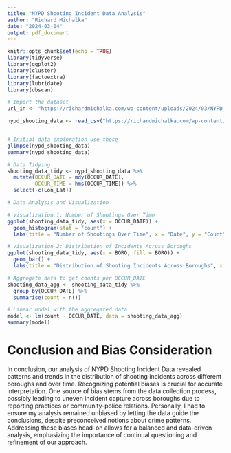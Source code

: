 ```yaml
---
title: "NYPD Shooting Incident Data Analysis"
author: "Richard Michalka"
date: "2024-03-04"
output: pdf_document
---
```


```r
knitr::opts_chunk$set(echo = TRUE)
library(tidyverse)
library(ggplot2)
library(cluster)
library(factoextra)
library(lubridate)
library(dbscan)
```

```r
# Import the dataset
url_in <- "https://richardmichalka.com/wp-content/uploads/2024/03/NYPD_Shooting_Incident_Data__Historic_.csv"

nypd_shooting_data <- read_csv("https://richardmichalka.com/wp-content/uploads/2024/03/NYPD_Shooting_Incident_Data__Historic_.csv")


# Initial data exploration use these
glimpse(nypd_shooting_data)
summary(nypd_shooting_data)

# Data Tidying
shooting_data_tidy <- nypd_shooting_data %>%
  mutate(OCCUR_DATE = mdy(OCCUR_DATE),
         OCCUR_TIME = hms(OCCUR_TIME)) %>%
  select(-c(Lon_Lat))

# Data Analysis and Visualization
```

```r
# Visualization 1: Number of Shootings Over Time
ggplot(shooting_data_tidy, aes(x = OCCUR_DATE)) +
  geom_histogram(stat = "count") +
  labs(title = "Number of Shootings Over Time", x = "Date", y = "Count")
```

```r
# Visualization 2: Distribution of Incidents Across Boroughs
ggplot(shooting_data_tidy, aes(x = BORO, fill = BORO)) +
  geom_bar() +
  labs(title = "Distribution of Shooting Incidents Across Boroughs", x = "Borough", y = "Count")
```

```r
# Aggregate data to get counts per OCCUR_DATE
shooting_data_agg <- shooting_data_tidy %>%
  group_by(OCCUR_DATE) %>%
  summarise(count = n())

# Linear model with the aggregated data
model <- lm(count ~ OCCUR_DATE, data = shooting_data_agg)
summary(model)
```

# Conclusion and Bias Consideration

In conclusion, our analysis of NYPD Shooting Incident Data revealed patterns and trends in the distribution of shooting incidents across different boroughs and over time. Recognizing potential biases is crucial for accurate interpretation. One source of bias stems from the data collection process, possibly leading to uneven incident capture across boroughs due to reporting practices or community-police relations. Personally, I had to ensure my analysis remained unbiased by letting the data guide the conclusions, despite preconceived notions about crime patterns. Addressing these biases head-on allows for a balanced and data-driven analysis, emphasizing the importance of continual questioning and refinement of our approach.
